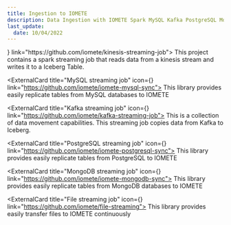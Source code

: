 ```yaml
---
title: Ingestion to IOMETE
description: Data Ingestion with IOMETE Spark MySQL Kafka PostgreSQL MongoDB File Streaming Jobs for seamless data replication and transfer
last_update:
  date: 10/04/2022
---
```



<GridBox>
<ExternalCard title="Kinesis streaming job" icon={<GithubLogo />} link="https://github.com/iomete/kinesis-streaming-job">
  This project contains a spark streaming job that reads data from a kinesis stream and writes it to a Iceberg Table.
</ExternalCard>

<ExternalCard title="MySQL streaming job" icon={<GithubLogo />} link="https://github.com/iomete/iomete-mysql-sync">
  This library provides easily replicate tables from MySQL databases to IOMETE
</ExternalCard>

<ExternalCard title="Kafka streaming job" icon={<GithubLogo />} link="https://github.com/iomete/kafka-streaming-job">
  This is a collection of data movement capabilities. This streaming job copies data from Kafka to Iceberg.
</ExternalCard>

<ExternalCard title="PostgreSQL streaming job" icon={<GithubLogo />} link="https://github.com/iomete/iomete-postgresql-sync">
  This library provides easily replicate tables from PostgreSQL to IOMETE
</ExternalCard>

<ExternalCard title="MongoDB streaming job" icon={<GithubLogo />} link="https://github.com/iomete/iomete-mongodb-sync">
  This library provides easily replicate tables from MongoDB databases to IOMETE
</ExternalCard>

<ExternalCard title="File streaming job" icon={<GithubLogo />} link="https://github.com/iomete/file-streaming">
This library provides easily transfer files to IOMETE continuously
</ExternalCard>
</GridBox>
